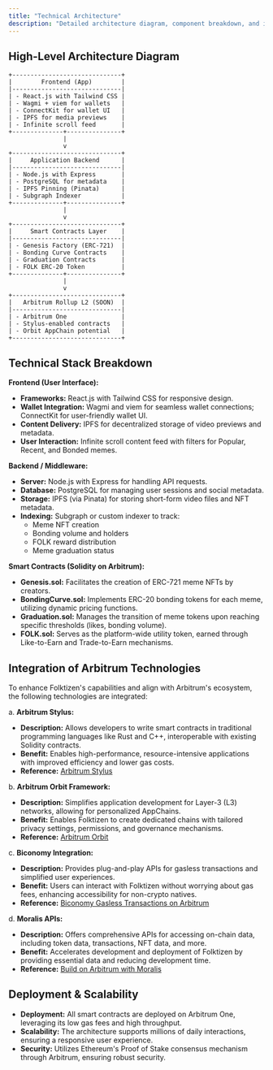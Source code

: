 ```yaml
---
title: "Technical Architecture"
description: "Detailed architecture diagram, component breakdown, and integration of cutting-edge Arbitrum technologies"
---
```


## High-Level Architecture Diagram

```text
+------------------------------+
|        Frontend (App)        |
|------------------------------|
| - React.js with Tailwind CSS |
| - Wagmi + viem for wallets   |
| - ConnectKit for wallet UI   |
| - IPFS for media previews    |
| - Infinite scroll feed       |
+--------------+---------------+
               |
               v
+------------------------------+
|     Application Backend      |
|------------------------------|
| - Node.js with Express       |
| - PostgreSQL for metadata    |
| - IPFS Pinning (Pinata)      |
| - Subgraph Indexer           |
+--------------+---------------+
               |
               v
+------------------------------+
|     Smart Contracts Layer    |
|------------------------------|
| - Genesis Factory (ERC-721)  |
| - Bonding Curve Contracts    |
| - Graduation Contracts       |
| - FOLK ERC-20 Token          |
+--------------+---------------+
               |
               v
+------------------------------+
|   Arbitrum Rollup L2 (SOON)  |
|------------------------------|
| - Arbitrum One               |
| - Stylus-enabled contracts   |
| - Orbit AppChain potential   |
+------------------------------+
```

## Technical Stack Breakdown

**Frontend (User Interface):**
- **Frameworks:** React.js with Tailwind CSS for responsive design.
- **Wallet Integration:** Wagmi and viem for seamless wallet connections; ConnectKit for user-friendly wallet UI.
- **Content Delivery:** IPFS for decentralized storage of video previews and metadata.
- **User Interaction:** Infinite scroll content feed with filters for Popular, Recent, and Bonded memes.

**Backend / Middleware:**
- **Server:** Node.js with Express for handling API requests.
- **Database:** PostgreSQL for managing user sessions and social metadata.
- **Storage:** IPFS (via Pinata) for storing short-form video files and NFT metadata.
- **Indexing:** Subgraph or custom indexer to track:
  - Meme NFT creation
  - Bonding volume and holders
  - FOLK reward distribution
  - Meme graduation status

**Smart Contracts (Solidity on Arbitrum):**
- **Genesis.sol:** Facilitates the creation of ERC-721 meme NFTs by creators.
- **BondingCurve.sol:** Implements ERC-20 bonding tokens for each meme, utilizing dynamic pricing functions.
- **Graduation.sol:** Manages the transition of meme tokens upon reaching specific thresholds (likes, bonding volume).
- **FOLK.sol:** Serves as the platform-wide utility token, earned through Like-to-Earn and Trade-to-Earn mechanisms.

## Integration of Arbitrum Technologies

To enhance Folktizen's capabilities and align with Arbitrum's ecosystem, the following technologies are integrated:

a. **Arbitrum Stylus:**
  - **Description:** Allows developers to write smart contracts in traditional programming languages like Rust and C++, interoperable with existing Solidity contracts.
  - **Benefit:** Enables high-performance, resource-intensive applications with improved efficiency and lower gas costs.
  - **Reference:** [Arbitrum Stylus](https://arbitrum.io/stylus)

b. **Arbitrum Orbit Framework:**
  - **Description:** Simplifies application development for Layer-3 (L3) networks, allowing for personalized AppChains.
  - **Benefit:** Enables Folktizen to create dedicated chains with tailored privacy settings, permissions, and governance mechanisms.
  - **Reference:** [Arbitrum Orbit](https://arbitrum.io/orbit)

c. **Biconomy Integration:**
  - **Description:** Provides plug-and-play APIs for gasless transactions and simplified user experiences.
  - **Benefit:** Users can interact with Folktizen without worrying about gas fees, enhancing accessibility for non-crypto natives.
  - **Reference:** [Biconomy Gasless Transactions on Arbitrum](https://www.biconomy.io)

d. **Moralis APIs:**
  - **Description:** Offers comprehensive APIs for accessing on-chain data, including token data, transactions, NFT data, and more.
  - **Benefit:** Accelerates development and deployment of Folktizen by providing essential data and reducing development time.
  - **Reference:** [Build on Arbitrum with Moralis](https://developers.moralis.com/chains/arbitrum/)

## Deployment & Scalability

- **Deployment:** All smart contracts are deployed on Arbitrum One, leveraging its low gas fees and high throughput.
- **Scalability:** The architecture supports millions of daily interactions, ensuring a responsive user experience.
- **Security:** Utilizes Ethereum's Proof of Stake consensus mechanism through Arbitrum, ensuring robust security.

